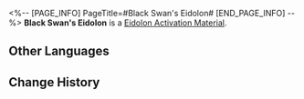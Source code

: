 <%-- [PAGE_INFO]
PageTitle=#Black Swan's Eidolon#
[END_PAGE_INFO] --%>
{{Item Infobox
|id          = 11307
|image       = Item Black Swan's Eidolon.png
|type        = Eidolon Activation Material
|invCategory = 
|rarity      = 5
|effect      = 
|description = Material for raising Black Swan's Eidolon Level.
}}
'''Black Swan's Eidolon''' is a [[Eidolon Activation Material]].

==Other Languages==
{{Other Languages
|en   = Black Swan's Eidolon
|zhs  = 【黑天鹅】的星魂
|zht  = 【黑天鵝】的星魂
|ja   = 「ブラックスワン」の星魂
|ko   = [블랙 스완]의 성혼
|es   = Eidolon de Cisne Negro
|fr   = Eidolon de Cygne noir
|ru   = Эйдолон Чёрного Лебедя
|th   = Eidolon ของ Black Swan
|vi   = Tinh Hồn Black Swan
|de   = Schwarzer Schwans Eidolon
|id   = Black Swan's Eidolon
|pt   = Eidolon da Cisne Negro
}}

==Change History==
{{Change History|2.0}}